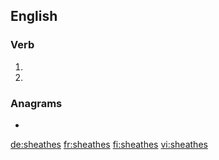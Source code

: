 ==English==

===Verb===
{{head|en|verb form}}

# {{en-third-person singular of|sheathe}}
# {{en-third-person singular of|sheath}}

===Anagrams===
* {{l|en|the Ashes}}

[[de:sheathes]]
[[fr:sheathes]]
[[fi:sheathes]]
[[vi:sheathes]]